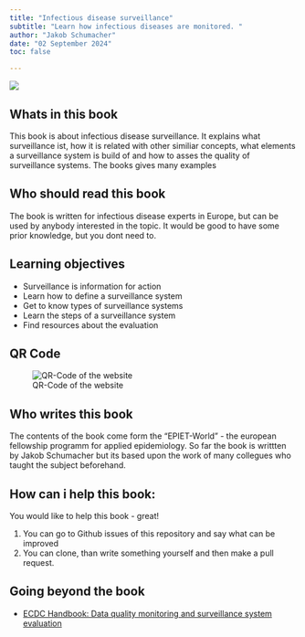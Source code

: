 ```yaml
---
title: "Infectious disease surveillance"
subtitle: "Learn how infectious diseases are monitored. "
author: "Jakob Schumacher"
date: "02 September 2024"
toc: false

---
```



![](img/epicurve.png)


## Whats in this book{.unnumbered}
This book is about infectious disease surveillance. It explains what surveillance ist, how it is related with other similiar concepts, what elements a surveillance system is build of and how to asses the quality of surveillance systems. The books gives many examples

## Who should read this book
The book is written for infectious disease experts in Europe, but can be used by anybody interested in the topic. It would be good to have some prior knowledge, but you dont need to. 

## Learning objectives 
- Surveillance is information for action
- Learn how to define a surveillance system
- Get to know types of surveillance systems
- Learn the steps of a surveillance system
- Find resources about the evaluation

## QR Code
![QR-Code of the website](img/qr_code.png)


## Who writes this book{.unnumbered}
The contents of the book come form the "EPIET-World" - the european fellowship programm for applied epidemiology. So far the book is writtten by Jakob Schumacher but its based upon the work of many collegues who taught the subject beforehand.

## How can i help this book:

You would like to help this book - great! 

1. You can go to Github issues of this repository and say what can be improved 
2. You can clone, than write something yourself and then make a pull request.

## Going beyond the book
- [ECDC Handbook: Data quality monitoring and surveillance system evaluation](https://www.ecdc.europa.eu/en/publications-data/data-quality-monitoring-and-surveillance-system-evaluation-handbook-methods-and)

